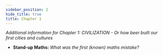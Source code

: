 ```yaml
---
sidebar_position: 2
hide_title: true
title: Chapter 1
---
```



*Additional information for Chapter 1: CIVILIZATION - Or how beer built our first cities and cultures*

- __Stand-up Maths:__ *What was the first (known) maths mistake?*
<YouTubeEmbed URL="https://www.youtube.com/embed/MZVs6wF7nC4" />